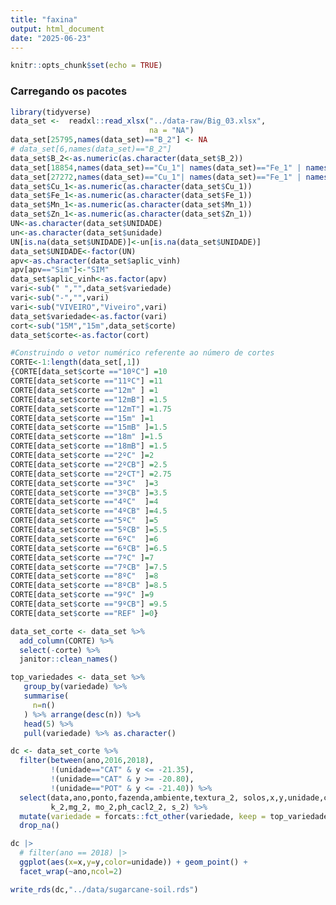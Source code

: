 ```yaml
---
title: "faxina"
output: html_document
date: "2025-06-23"
---
```


```r
knitr::opts_chunk$set(echo = TRUE)
```

### Carregando os pacotes

```r
library(tidyverse)
data_set <-  readxl::read_xlsx("../data-raw/Big_03.xlsx",
                               na = "NA")
data_set[25795,names(data_set)=="B_2"] <- NA
# data_set[6,names(data_set)=="B_2"]
data_set$B_2<-as.numeric(as.character(data_set$B_2))
data_set[18854,names(data_set)=="Cu_1"| names(data_set)=="Fe_1" | names(data_set)=="Mn_1" | names(data_set)=="Zn_1"]<-NA
data_set[27272,names(data_set)=="Cu_1"| names(data_set)=="Fe_1" | names(data_set)=="Mn_1" | names(data_set)=="Zn_1"]<-NA
data_set$Cu_1<-as.numeric(as.character(data_set$Cu_1))
data_set$Fe_1<-as.numeric(as.character(data_set$Fe_1))
data_set$Mn_1<-as.numeric(as.character(data_set$Mn_1))
data_set$Zn_1<-as.numeric(as.character(data_set$Zn_1))
UN<-as.character(data_set$UNIDADE)
un<-as.character(data_set$unidade)
UN[is.na(data_set$UNIDADE)]<-un[is.na(data_set$UNIDADE)]
data_set$UNIDADE<-factor(UN)
apv<-as.character(data_set$aplic_vinh)
apv[apv=="Sim"]<-"SIM"
data_set$aplic_vinh<-as.factor(apv)
vari<-sub(" ","",data_set$variedade)
vari<-sub("-","",vari)
vari<-sub("VIVEIRO","Viveiro",vari)
data_set$variedade<-as.factor(vari)
cort<-sub("15M","15m",data_set$corte)
data_set$corte<-as.factor(cort)
```


```r
#Construindo o vetor numérico referente ao número de cortes
CORTE<-1:length(data_set[,1])
{CORTE[data_set$corte =="10ºC"] =10
CORTE[data_set$corte =="11ºC"] =11
CORTE[data_set$corte =="12m" ] =1
CORTE[data_set$corte =="12mB"] =1.5
CORTE[data_set$corte =="12mT"] =1.75
CORTE[data_set$corte =="15m" ]=1
CORTE[data_set$corte =="15mB" ]=1.5
CORTE[data_set$corte =="18m" ]=1.5
CORTE[data_set$corte =="18mB"] =1.5
CORTE[data_set$corte =="2ºC" ]=2
CORTE[data_set$corte =="2ºCB"] =2.5
CORTE[data_set$corte =="2ºCT"] =2.75
CORTE[data_set$corte =="3ºC"  ]=3
CORTE[data_set$corte =="3ºCB" ]=3.5
CORTE[data_set$corte =="4ºC"  ]=4
CORTE[data_set$corte =="4ºCB" ]=4.5
CORTE[data_set$corte =="5ºC"  ]=5
CORTE[data_set$corte =="5ºCB" ]=5.5
CORTE[data_set$corte =="6ºC"  ]=6
CORTE[data_set$corte =="6ºCB" ]=6.5
CORTE[data_set$corte =="7ºC" ]=7
CORTE[data_set$corte =="7ºCB" ]=7.5
CORTE[data_set$corte =="8ºC"  ]=8
CORTE[data_set$corte =="8ºCB" ]=8.5
CORTE[data_set$corte =="9ºC" ]=9
CORTE[data_set$corte =="9ºCB"] =9.5
CORTE[data_set$corte =="REF" ]=0}
```

```r
data_set_corte <- data_set %>% 
  add_column(CORTE) %>% 
  select(-corte) %>%
  janitor::clean_names()

top_variedades <- data_set %>% 
   group_by(variedade) %>% 
   summarise(
     n=n()
   ) %>% arrange(desc(n)) %>% 
   head(5) %>% 
   pull(variedade) %>% as.character()

dc <- data_set_corte %>% 
  filter(between(ano,2016,2018),
         !(unidade=="CAT" & y <= -21.35),
         !(unidade=="CAT" & y >= -20.80),
         !(unidade=="POT" & y <= -21.40)) %>% 
  select(data,ano,ponto,fazenda,ambiente,textura_2, solos,x,y,unidade,corte,variedade,tch_real,ca_2,m_2,sb_2,              ctc_2, p_resina_2, h_al_2,v_2,
         k_2,mg_2, mo_2,ph_cacl2_2, s_2) %>%   
  mutate(variedade = forcats::fct_other(variedade, keep = top_variedades, other_level = "outro")) %>% 
  drop_na()

dc |> 
  # filter(ano == 2018) |> 
  ggplot(aes(x=x,y=y,color=unidade)) + geom_point() +
  facet_wrap(~ano,ncol=2)

write_rds(dc,"../data/sugarcane-soil.rds")
```

